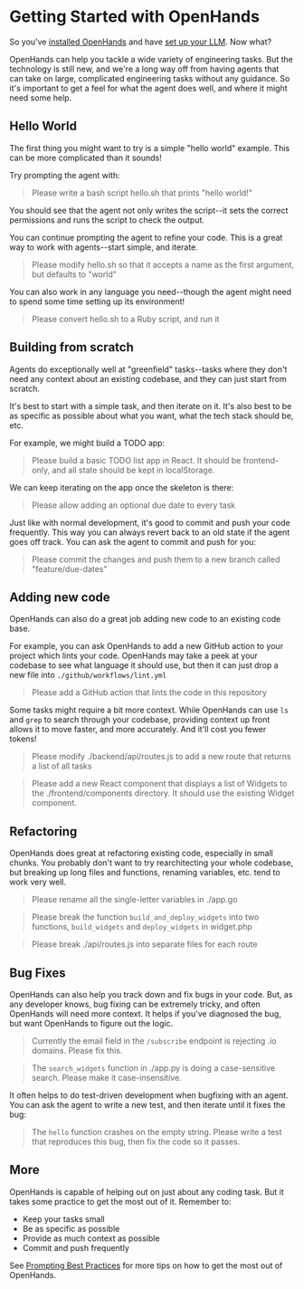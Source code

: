 # Getting Started with OpenHands

So you've [installed OpenHands](./installation) and have
[set up your LLM](./installation#setup). Now what?

OpenHands can help you tackle a wide variety of engineering tasks. But the technology
is still new, and we're a long way off from having agents that can take on large, complicated
engineering tasks without any guidance. So it's important to get a feel for what the agent
does well, and where it might need some help.

## Hello World
The first thing you might want to try is a simple "hello world" example.
This can be more complicated than it sounds!

Try prompting the agent with:
> Please write a bash script hello.sh that prints "hello world!"

You should see that the agent not only writes the script--it sets the correct
permissions and runs the script to check the output.

You can continue prompting the agent to refine your code. This is a great way to
work with agents--start simple, and iterate.

> Please modify hello.sh so that it accepts a name as the first argument, but defaults to "world"

You can also work in any language you need--though the agent might need to spend some
time setting up its environment!

> Please convert hello.sh to a Ruby script, and run it

## Building from scratch
Agents do exceptionally well at "greenfield" tasks--tasks where they don't need
any context about an existing codebase, and they can just start from scratch.

It's best to start with a simple task, and then iterate on it. It's also best to be
as specific as possible about what you want, what the tech stack should be, etc.

For example, we might build a TODO app:

> Please build a basic TODO list app in React. It should be frontend-only, and all state
> should be kept in localStorage.

We can keep iterating on the app once the skeleton is there:

> Please allow adding an optional due date to every task

Just like with normal development, it's good to commit and push your code frequently.
This way you can always revert back to an old state if the agent goes off track.
You can ask the agent to commit and push for you:

> Please commit the changes and push them to a new branch called "feature/due-dates"


## Adding new code
OpenHands can also do a great job adding new code to an existing code base.

For example, you can ask OpenHands to add a new GitHub action to your project
which lints your code. OpenHands may take a peek at your codebase to see what language
it should use, but then it can just drop a new file into `./github/workflows/lint.yml`

> Please add a GitHub action that lints the code in this repository

Some tasks might require a bit more context. While OpenHands can use `ls` and `grep`
to search through your codebase, providing context up front allows it to move faster,
and more accurately. And it'll cost you fewer tokens!

> Please modify ./backend/api/routes.js to add a new route that returns a list of all tasks

> Please add a new React component that displays a list of Widgets to the ./frontend/components
> directory. It should use the existing Widget component.

## Refactoring
OpenHands does great at refactoring existing code, especially in small chunks.
You probably don't want to try rearchitecting your whole codebase, but breaking up
long files and functions, renaming variables, etc. tend to work very well.

> Please rename all the single-letter variables in ./app.go

> Please break the function `build_and_deploy_widgets` into two functions, `build_widgets` and `deploy_widgets` in widget.php

> Please break ./api/routes.js into separate files for each route

## Bug Fixes
OpenHands can also help you track down and fix bugs in your code. But, as any
developer knows, bug fixing can be extremely tricky, and often OpenHands will need more context.
It helps if you've diagnosed the bug, but want OpenHands to figure out the logic.

> Currently the email field in the `/subscribe` endpoint is rejecting .io domains. Please fix this.

> The `search_widgets` function in ./app.py is doing a case-sensitive search. Please make it case-insensitive.

It often helps to do test-driven development when bugfixing with an agent.
You can ask the agent to write a new test, and then iterate until it fixes the bug:

> The `hello` function crashes on the empty string. Please write a test that reproduces this bug, then fix the code so it passes.

## More
OpenHands is capable of helping out on just about any coding task. But it takes some practice
to get the most out of it. Remember to:
* Keep your tasks small
* Be as specific as possible
* Provide as much context as possible
* Commit and push frequently

See [Prompting Best Practices](./prompting-best-practices) for more tips on how to get the most out of OpenHands.
